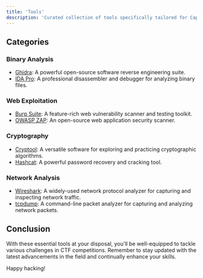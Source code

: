 ```yaml
---
title: 'Tools'
description: 'Curated collection of tools specifically tailored for Capture The Flag (CTF) challenges.'
---
```


## Categories

### Binary Analysis

- [Ghidra](https://ghidra-sre.org/): A powerful open-source software reverse engineering suite.
- [IDA Pro](https://www.hex-rays.com/products/ida/): A professional disassembler and debugger for analyzing binary files.

### Web Exploitation

- [Burp Suite](https://portswigger.net/burp): A feature-rich web vulnerability scanner and testing toolkit.
- [OWASP ZAP](https://www.zaproxy.org/): An open-source web application security scanner.

### Cryptography

- [Cryptool](https://www.cryptool.org/): A versatile software for exploring and practicing cryptographic algorithms.
- [Hashcat](https://hashcat.net/hashcat/): A powerful password recovery and cracking tool.

### Network Analysis

- [Wireshark](https://www.wireshark.org/): A widely-used network protocol analyzer for capturing and inspecting network traffic.
- [tcpdump](https://www.tcpdump.org/): A command-line packet analyzer for capturing and analyzing network packets.

## Conclusion

With these essential tools at your disposal, you'll be well-equipped to tackle various challenges in CTF competitions. Remember to stay updated with the latest advancements in the field and continually enhance your skills.

Happy hacking!



